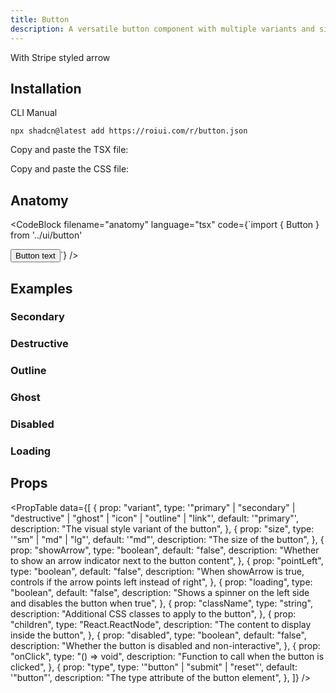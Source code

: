 ```yaml
---
title: Button
description: A versatile button component with multiple variants and sizes.
---
```


<ComponentPreview name="button-demo" />

<p style={{ marginTop: '1rem', marginBottom: '0' }}>With Stripe styled arrow</p>

<ComponentPreview name="button-with-arrow" />

## Installation

<InstallationTabs>

<InstallationTabsList>
    <InstallationTabsTrigger value="cli">CLI</InstallationTabsTrigger>
    <InstallationTabsTrigger value="manual">Manual</InstallationTabsTrigger>
</InstallationTabsList>

<InstallationTabsContent value="cli">

```package-install
npx shadcn@latest add https://roiui.com/r/button.json
```

</InstallationTabsContent>

<InstallationTabsContent value="manual">

Copy and paste the TSX file:

<ComponentSource
    src="registry/brook/ui/button/button.tsx"
    title="components/ui/button.tsx"
    collapsible={true}
/>

Copy and paste the CSS file:

<ComponentSource
    src="registry/brook/ui/button/button.module.css"
    title="components/ui/button.module.css"
    language="css"
    collapsible={true}
/>

</InstallationTabsContent>

</InstallationTabs>

## Anatomy

<CodeBlock
filename="anatomy"
  language="tsx"
  code={`import { Button } from '../ui/button'

<Button>Button text</Button>`} />

## Examples

### Secondary

<ComponentPreview name="button-secondary" />

### Destructive

<ComponentPreview name="button-destructive" />

### Outline

<ComponentPreview name="button-outline" />

### Ghost

<ComponentPreview name="button-ghost" />

### Disabled

<ComponentPreview name="button-disabled" />

### Loading

<ComponentPreview name="button-loading" />

## Props

<PropTable
    data={[
        {
            prop: "variant",
            type: '"primary" | "secondary" | "destructive" | "ghost" | "icon" | "outline" | "link"',
            default: '"primary"',
            description: "The visual style variant of the button",
        },
        {
            prop: "size",
            type: '"sm" | "md" | "lg"',
            default: '"md"',
            description: "The size of the button",
        },
        {
            prop: "showArrow",
            type: "boolean",
            default: "false",
            description: "Whether to show an arrow indicator next to the button content",
        },
        {
            prop: "pointLeft",
            type: "boolean",
            default: "false",
            description:
                "When showArrow is true, controls if the arrow points left instead of right",
        },
        {
            prop: "loading",
            type: "boolean",
            default: "false",
            description:
                "Shows a spinner on the left side and disables the button when true",
        },
        {
            prop: "className",
            type: "string",
            description: "Additional CSS classes to apply to the button",
        },
        {
            prop: "children",
            type: "React.ReactNode",
            description: "The content to display inside the button",
        },
        {
            prop: "disabled",
            type: "boolean",
            default: "false",
            description: "Whether the button is disabled and non-interactive",
        },
        {
            prop: "onClick",
            type: "() => void",
            description: "Function to call when the button is clicked",
        },
        {
            prop: "type",
            type: '"button" | "submit" | "reset"',
            default: '"button"',
            description: "The type attribute of the button element",
        },
    ]}
/>
